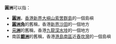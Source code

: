 '''圓洲'''可以指：
* '''[[圓洲|圓洲]]'''，[[香港|香港]][[新界|新界]][[大嶼山|大嶼山]][[索罟群島|索罟群島]]的一個島嶼
* '''[[圓洲角|圓洲角]]'''的舊稱，香港[[新界|新界]][[沙田_(香港)|沙田]]的一個地方
* '''[[元洲|元洲]]'''的舊稱，香港[[九龍|九龍]][[深水埗|深水埗]]的一個地方
* 南區'''[[銀洲_(南區)|銀洲]]'''的舊稱，香港[[港島|港島]][[南區_(香港)|南區]]近[[舂坎灣|舂坎灣]]的一個島嶼
{{disambig|Y|cat=二字地名消歧義}}